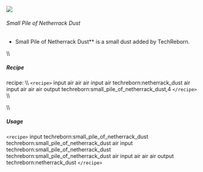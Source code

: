 ![](/mods/techreborn/small_pile_of_netherrack_dust.png)

###### Small Pile of Netherrack Dust

- Small Pile of Netherrack Dust** is a small dust added by
        TechReborn.

\\\\

##### Recipe

<Mcitem id="minecraft:crafting_table"/> recipe: \\\\
`<recipe>` input air air air input air techreborn:netherrack_dust
air input air air air output techreborn:small_pile_of_netherrack_dust,4
`</recipe>` \\\\

\\\\

##### Usage

`<recipe>` input techreborn:small_pile_of_netherrack_dust
techreborn:small_pile_of_netherrack_dust air input
techreborn:small_pile_of_netherrack_dust
techreborn:small_pile_of_netherrack_dust air input air air air output
techreborn:netherrack_dust `</recipe>`
